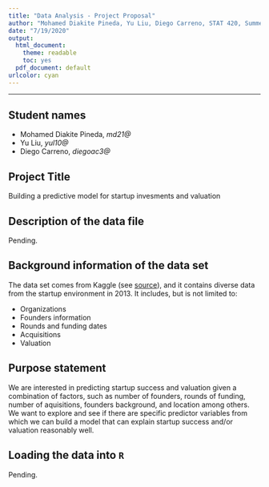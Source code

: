 ```yaml
---
title: "Data Analysis - Project Proposal"
author: "Mohamed Diakite Pineda, Yu Liu, Diego Carreno, STAT 420, Summer 2020"
date: "7/19/2020"
output:
  html_document: 
    theme: readable
    toc: yes
  pdf_document: default
urlcolor: cyan
---
```


***

## Student names

- Mohamed Diakite Pineda, *md21@*
- Yu Liu, *yul10@*
- Diego Carreno, *diegoac3@*

## Project Title

Building a predictive model for startup invesments and valuation

## Description of the data file

Pending.

## Background information of the data set

The data set comes from Kaggle (see [source](https://www.kaggle.com/justinas/startup-investments?select=funding_rounds.csv)), and it contains diverse data from the startup environment in 2013. It includes, but is not limited to:

- Organizations
- Founders information
- Rounds and funding dates
- Acquisitions
- Valuation

## Purpose statement

We are interested in predicting startup success and valuation given a combination of factors, such as number of founders, rounds of funding, number of aquisitions, founders background, and location among others. We want to explore and see if there are specific predictor variables from which we can build a model that can explain startup success and/or valuation reasonably well.

## Loading the data into `R`

Pending.